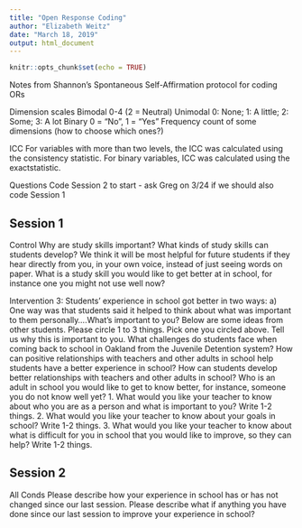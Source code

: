 ```yaml
---
title: "Open Response Coding"
author: "Elizabeth Weitz"
date: "March 18, 2019"
output: html_document
---
```


```r
knitr::opts_chunk$set(echo = TRUE)
```

Notes from Shannon's Spontaneous Self-Affirmation protocol for coding ORs

Dimension scales
  Bimodal 0-4 (2 = Neutral)
  Unimodal 0: None;  1: A little;  2: Some;  3: A lot
  Binary 0 = "No", 1 = "Yes"
  Frequency count of some dimensions (how to choose which ones?)

ICC
  For variables with more than two levels, the ICC was calculated using the consistency statistic. 
  For binary variables, ICC was calculated using the exactstatistic.


Questions
Code Session 2 to start - ask Greg on 3/24 if we should also code Session 1 

## Session 1
  
  Control
    Why are study skills important?
    What kinds of study skills can students develop?
    We think it will be most helpful for future students if they hear directly from you, in your own voice, instead of just seeing words on paper.
    What is a study skill you would like to get better at in school, for instance one you might not use well now?
    
  Intervention
    3: Students’ experience in school got better in two ways: 
      a) One way was that students said it helped to think about what was important to them personally....What's important to you? Below are some ideas from other students. Please circle 1 to 3 things.
        Pick one you circled above. Tell us why this is important to you.
    What challenges do students face when coming back to school in Oakland from the Juvenile Detention system? 
    How can positive relationships with teachers and other adults in school help students have a better experience in school?
    How can students develop better relationships with teachers and other adults in school?
    Who is an adult in school you would like to get to know better, for instance, someone you do not know well yet?
      1. What would you like your teacher to know about who you are as a person and what is important to you? Write 1-2 things.
      2. What would you like your teacher to know about your goals in school? Write 1-2 things. 
      3. What would you like your teacher to know about what is difficult for you in school that you would like to improve, so they can help? Write 1-2 things.
      
## Session 2

  All Conds
    Please describe how your experience in school has or has not changed since our last session.
    Please describe what if anything you have done since our last session to improve your experience in school?
